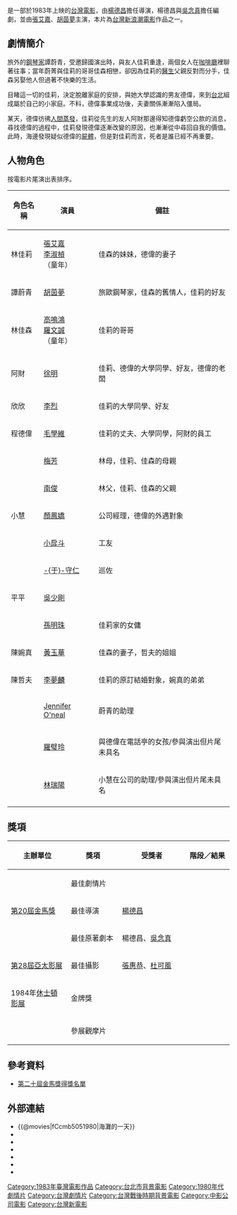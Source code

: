 {{Infobox Film
| name = 海灘的一天
| original_name = ''{{lang|en|That Day, on the Beach}}''
| image = That Day, on the Beach poster.jpg
| caption = 電影海報
| director = [[楊德昌|楊德昌]]
| producer = [[吳鐘靈|吳鐘靈]]
| producer_2 = [[徐國良|徐國良]]<br>[[石天|石天]]<br>[[趙琦彬|趙琦彬]]<br>[[黃百鳴|黃百鳴]]<br>[[聶仰賢|聶仰賢]]<br>[[朱鳳崗|朱鳳崗]]
| writer = [[楊德昌|楊德昌]]<br>[[吳念真|吳念真]]
| starring = [[張艾嘉|張艾嘉]]<br>[[胡茵夢|胡茵夢]]
| music = [[林敏怡|林敏怡]]
| movie_music = 
| cinematography = [[張惠恭|張惠恭]]<br>[[杜可風|杜可風]]
| editing = [[廖慶松|廖慶松]]
| production_company = [[中央電影公司|中央電影公司]]<br>[[新藝城|新藝城]]
| distributor = 
| released = 
| runtime = 166 分鐘
| country = {{台灣電影產地}}
| language = [[華語|華語]]<br>[[台語|台語]]<br>[[德語|德語]]
| awards = 
| budget = 
| gross = 
| amg_id = 
| imdb_id = 
| preceded_by = 
| followed_by = 
}}

{{engname|《海灘的一天》|''That Day, on the Beach''}}是一部於1983年上映的[[台灣電影|台灣電影]]，由[[楊德昌|楊德昌]]擔任導演，楊德昌與[[吳念真|吳念真]]擔任編劇，並由[[張艾嘉|張艾嘉]]、[[胡茵夢|胡茵夢]]主演，本片為[[台灣新浪潮電影|台灣新浪潮電影]]作品之一。

== 劇情簡介 ==
旅外的[[鋼琴家|鋼琴家]]譚蔚青，受邀歸國演出時，與友人佳莉重逢，兩個女人在[[咖啡廳|咖啡廳]]裡聊著往事；當年蔚菁與佳莉的哥哥佳森相戀，卻因為佳莉的[[醫生|醫生]]父親反對而分手，佳森另娶他人但過著不快樂的生活。

目睹這一切的佳莉，決定脫離家庭的安排，與她大學認識的男友德偉，來到[[台北|台北]]組成屬於自己的小家庭。不料，德偉事業成功後，夫妻關係漸漸陷入僵局。

某天，德偉彷彿[[人間蒸發|人間蒸發]]，佳莉從先生的友人阿財那邊得知德偉虧空公款的消息，尋找德偉的過程中，佳莉發現德偉逐漸改變的原因，也漸漸從中尋回自我的價值。此時，海邊發現疑似德偉的[[屍體|屍體]]，但是對佳莉而言，死者是誰已經不再重要。

== 人物角色 ==
按電影片尾演出表排序。

{| class="wikitable"
|- 
! 角色名稱 || 演員 || 備註
|-
| 林佳莉 || [[張艾嘉|張艾嘉]]<br>[[李淑楨|李淑楨]]（童年） || 佳森的妹妹，德偉的妻子
|-
| 譚蔚青 || [[胡茵夢|胡茵夢]] || 旅歐鋼琴家，佳森的舊情人，佳莉的好友
|-
| 林佳森 || [[左鳴翔|高鳴鴻]]<br>[[羅文誠|羅文誠]]（童年） || 佳莉的哥哥
|-
| 阿財 || [[徐明_(演員)|徐明]] || 佳莉、德偉的大學同學、好友，德偉的老闆
|-
| 欣欣 || [[李烈|李烈]] || 佳莉的大學同學、好友
|-
| 程德偉 || [[毛學維|毛學維]] || 佳莉的丈夫、大學同學，阿財的員工
|-
|  || [[梅芳_(1936年)|梅芳]]|| 林母，佳莉、佳森的母親
|-
|  || [[南俊|南俊]] || 林父，佳莉、佳森的父親
|-
| 小慧 || [[顏鳳嬌|顏鳳嬌]] || 公司經理，德偉的外遇對象
|-
|  || [[小戽斗|小戽斗]] || 工友
|-
|  || [[于守仁|-{于}-守仁]] || 巡佐
|-
| 平平 || [[吳少剛|吳少剛]] || 
|-
|  || [[孫明珠|孫明珠]] || 佳莉家的女傭
|-
| 陳婉真 || [[黃玉華|黃玉華]] || 佳森的妻子，哲夫的姐姐
|-
| 陳哲夫 || [[李夢麟|李夢麟]] || 佳莉的原訂結婚對象，婉真的弟弟
|-
|  || [[Jennifer_O'neal|Jennifer O'neal]] || 蔚青的助理
|-
|  || [[羅璧玲|羅璧玲]]|| 與德偉在電話亭的女孩/參與演出但片尾未具名
|- 
|  || [[林瑞陽|林瑞陽]]|| 小慧在公司的助理/參與演出但片尾未具名
|-
|}

== 獎項 ==
{| class="wikitable"
|-align=center
! width="27%"|主辦單位
! width="23%"|獎項
! width=<!保留調整空間"30%">|受獎者
! width="20%"|階段／結果
|- align=center
| rowspan="3"|[[第20屆金馬獎|第20屆金馬獎]]
| 最佳劇情片
| 
| {{nom}}
|- align=center
| 最佳導演
| [[楊德昌|楊德昌]]
| {{nom}}
|- align=center
| 最佳原著劇本
| 楊德昌、[[吳念真|吳念真]]
| {{nom}}
|- align=center
| [[第28屆亞太影展|第28屆]][[亞太影展|亞太影展]]
| 最佳攝影
| [[張惠恭|張惠恭]]、[[杜可風|杜可風]]
| {{won}}
|- align=center
| 1984年[[休士頓國際影視展|休士頓影展]]
| 金牌獎
| 
| {{won}}
|- align=center
| {{link-en|第37屆坎城影展|1984 Cannes Film Festival}}
| 參展觀摩片
| 
| {{sho}}
|}

== 參考資料 ==
*[https://web.archive.org/web/20150208135816/http://www.goldenhorse.org.tw/ui/index.php?class=ghac&func=archive&search_regist_year=1983&nwlist_type=award 第二十屆金馬獎得獎名單]

== 外部連結 ==
*{{@movies|fCcmb5051980|海灘的一天}}
*{{hkmdb title|9298|海灘的一天}}
*{{Mtime|24969|海灘的一天}}
*{{douban}}
*{{rotten-tomatoes|that_day_on_the_beach_1991|海灘的一天}}
*{{Amg movie|49258|海灘的一天}}
*{{imdb title|0085635|海灘的一天}}

{{楊德昌}}
{{影史百大華語電影}}

[[Category:1983年臺灣電影作品|Category:1983年臺灣電影作品]]
[[Category:台北市背景電影|Category:台北市背景電影]]
[[Category:1980年代劇情片|Category:1980年代劇情片]]
[[Category:台灣劇情片|Category:台灣劇情片]]
[[Category:台灣戰後時期背景電影|Category:台灣戰後時期背景電影]]
[[Category:中影公司電影|Category:中影公司電影]]
[[Category:台灣新電影|Category:台灣新電影]]